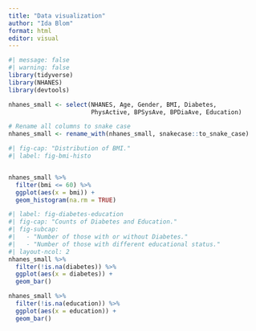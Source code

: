 ```yaml
---
title: "Data visualization"
author: "Ida Blom"
format: html
editor: visual
---
```


```r
#| message: false
#| warning: false
library(tidyverse)
library(NHANES)
library(devtools)
```

```r



nhanes_small <- select(NHANES, Age, Gender, BMI, Diabetes,
                       PhysActive, BPSysAve, BPDiaAve, Education)

# Rename all columns to snake case
nhanes_small <- rename_with(nhanes_small, snakecase::to_snake_case)
```

```r
#| fig-cap: "Distribution of BMI."
#| label: fig-bmi-histo 


nhanes_small %>%
  filter(bmi <= 60) %>%
  ggplot(aes(x = bmi)) +
  geom_histogram(na.rm = TRUE)

```

```r
#| label: fig-diabetes-education
#| fig-cap: "Counts of Diabetes and Education."
#| fig-subcap:
#|   - "Number of those with or without Diabetes."
#|   - "Number of those with different educational status."
#| layout-ncol: 2
nhanes_small %>%
  filter(!is.na(diabetes)) %>%
  ggplot(aes(x = diabetes)) +
  geom_bar()

nhanes_small %>%
  filter(!is.na(education)) %>%
  ggplot(aes(x = education)) +
  geom_bar()
```

